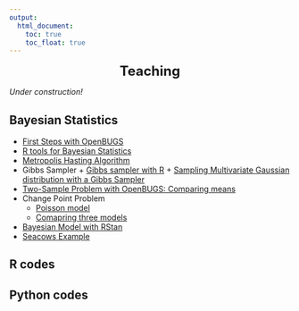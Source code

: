 ```yaml
---
output:
  html_document: 
    toc: true
    toc_float: true
---
```



<link rel="stylesheet" href="styles.css" type="text/css">

<p align="center">
<font size="+2">**Teaching**</font>
</p>


*Under construction!*


## Bayesian Statistics

+ [First Steps with OpenBUGS](BayesianStatistics/OpenBUGS_Kaggle.html)
+ [R tools for Bayesian Statistics](BayesianStatistics/SB_packages_Kaggle.html)
+ [Metropolis Hasting Algorithm](BayesianStatistics/MH_algorithm.html)
+ Gibbs Sampler
      + [Gibbs sampler with R](BayesianStatistics/Gibbs_sampler.html)
      + [Sampling Multivariate Gaussian distribution with a Gibbs Sampler](BayesianStatistics/example_gibbs.html)
+ [Two-Sample Problem with OpenBUGS: Comparing means](BayesianStatistics/comparing_means_gauss.html)
+ Change Point Problem
     + [Poisson model](BayesianStatistics/change_point.html)
     + [Comapring three models](BayesianStatistics/comparing_change_point.html)
+ [Bayesian Model with RStan](BayesianStatistics/running_rstan.html)
+ [Seacows Example](BayesianStatistics/seacows_example.html)

## R codes

## Python codes

